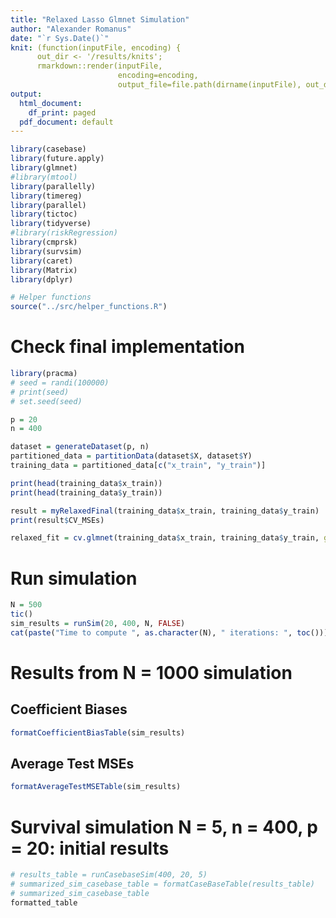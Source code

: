 ```yaml
---
title: "Relaxed Lasso Glmnet Simulation"
author: "Alexander Romanus"
date: "`r Sys.Date()`"
knit: (function(inputFile, encoding) { 
      out_dir <- '/results/knits';
      rmarkdown::render(inputFile,
                        encoding=encoding, 
                        output_file=file.path(dirname(inputFile), out_dir, paste(runif(1), 'relaxed_simulation.html'))) })
output:
  html_document: 
    df_print: paged
  pdf_document: default
---
```


```r
library(casebase)
library(future.apply)
library(glmnet)
#library(mtool)
library(parallelly)
library(timereg)
library(parallel)
library(tictoc)
library(tidyverse)
#library(riskRegression)
library(cmprsk)
library(survsim)
library(caret)
library(Matrix)
library(dplyr)

# Helper functions 
source("../src/helper_functions.R")
```

# Check final implementation
``` r
library(pracma)
# seed = randi(100000)
# print(seed)
# set.seed(seed)

p = 20
n = 400

dataset = generateDataset(p, n)
partitioned_data = partitionData(dataset$X, dataset$Y)
training_data = partitioned_data[c("x_train", "y_train")]

print(head(training_data$x_train))
print(head(training_data$y_train))

result = myRelaxedFinal(training_data$x_train, training_data$y_train)
print(result$CV_MSEs)

relaxed_fit = cv.glmnet(training_data$x_train, training_data$y_train, gamma = 0, nfolds = 5, relax = TRUE)
```

# Run simulation
``` r
N = 500
tic()
sim_results = runSim(20, 400, N, FALSE)
cat(paste("Time to compute ", as.character(N), " iterations: ", toc()))
```


# Results from N = 1000 simulation

## Coefficient Biases

``` r
formatCoefficientBiasTable(sim_results)
```

## Average Test MSEs

``` r
formatAverageTestMSETable(sim_results)
```

# Survival simulation N = 5, n = 400, p = 20: initial results
``` r
# results_table = runCasebaseSim(400, 20, 5)
# summarized_sim_casebase_table = formatCaseBaseTable(results_table)
# summarized_sim_casebase_table
formatted_table
```

